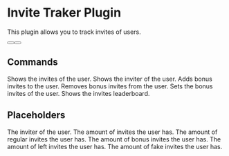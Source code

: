 # Invite Traker Plugin
This plugin allows you to track invites of users. 

<div className="not-prose mb-16 mt-6 flex flex-wrap gap-3">
  <Button href="https://builtbybit.com/resources/51993/" arrow="right" children="Purchase" />
  <Button href="https://itsmy.studio/discord" children="Support" variant="outline" />
</div>

## Commands
<Properties>
  <Property name="/invites [user]">
    Shows the invites of the user.
  </Property>
  <Property name="/inviter <user>">
    Shows the inviter of the user.
  </Property>
  <Property name="/invite add-bonus <user> <amount>">
    Adds bonus invites to the user.
  </Property>
  <Property name="/invite remove-bonus <user> <amount>">
    Removes bonus invites from the user.
  </Property>
  <Property name="/invite set-bonus <user> <amount>">
    Sets the bonus invites of the user.
  </Property>
  <Property name="/leaderboard invites">
    Shows the invites leaderboard.
  </Property>
</Properties>

## Placeholders
<Properties>
  <Property name="%invitetracker_inviter%">
    The inviter of the user.
  </Property>
  <Property name="%invitetracker_invites%">
    The amount of invites the user has.
  </Property>
  <Property name="%invitetracker_regular%">
    The amount of regular invites the user has.
  </Property>
  <Property name="%invitetracker_bonus%">
    The amount of bonus invites the user has.
  </Property>
  <Property name="%invitetracker_left%">
    The amount of left invites the user has.
  </Property>
  <Property name="%invitetracker_fake%">
    The amount of fake invites the user has.
  </Property>
</Properties>